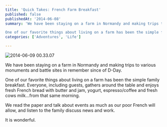 ```yaml
---
title: 'Quick Takes: French Farm Breakfast'
published: false
publishedAt: '2014-06-08'
summary: 'We have been staying on a farm in Normandy and making trips to various monuments and battle sites in remember since of D-Day.

One of our favorite things about living on a farm has been the simple f...'
categories: ['Adventures', 'Life']

---
```


<Image src="/images/blog/quick-takes-french-farm-breakfast/2014-06-09-00.33.07-1024x768.jpg" alt="2014-06-09 00.33.07" width={1024} height={768} />

We have been staying on a farm in Normandy and making trips to various monuments and battle sites in remember since of D-Day.

One of our favorite things about living on a farm has been the simple family breakfast. Everyone, including guests, gathers around the table and enjoys fresh French bread with butter and jam, yogurt, espresso/coffee and fresh cows milk...from that same morning.

We read the paper and talk about events as much as our poor French will allow, and listen to the family discuss news and work.

It is wonderful.
